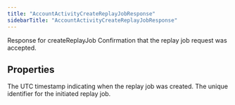 ```yaml
---
title: "AccountActivityCreateReplayJobResponse"
sidebarTitle: "AccountActivityCreateReplayJobResponse"
---
```


Response for createReplayJob
Confirmation that the replay job request was accepted.

## Properties

<ResponseField name="createdAt" type="string">
The UTC timestamp indicating when the replay job was created.
</ResponseField>





<ResponseField name="jobId" type="string">
The unique identifier for the initiated replay job.
</ResponseField>



